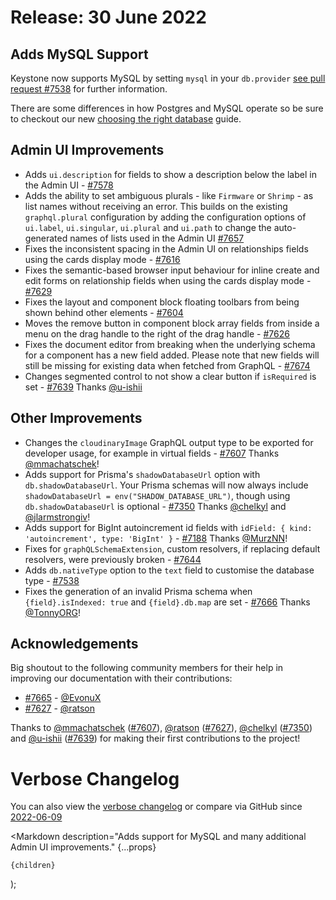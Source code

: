 
# Release: 30 June 2022

## Adds MySQL Support

Keystone now supports MySQL by setting `mysql` in your `db.provider` [see pull request #7538](https://github.com/keystonejs/keystone/pull/7538) for further information.

<Emoji symbol="⚠️" alt="Warning" /> There are some differences in how Postgres and MySQL operate so be sure to checkout our new [choosing the right database](https://keystonejs.com/docs/guides/choosing-a-database) guide.

## Admin UI Improvements

- <Emoji symbol="➕" alt="Plus" /> Adds `ui.description` for fields to show a description below the label in the Admin UI - [#7578](https://github.com/keystonejs/keystone/pull/7578)
- <Emoji symbol="➕" alt="Plus" /> Adds the ability to set ambiguous plurals - like `Firmware` or `Shrimp` - as list names without receiving an error. This builds on the existing `graphql.plural` configuration by adding the configuration options of `ui.label`, `ui.singular`, `ui.plural` and `ui.path` to change the auto-generated names of lists used in the Admin UI [#7657](https://github.com/keystonejs/keystone/pull/7657)
- Fixes the inconsistent spacing in the Admin UI on relationships fields using the cards display mode - [#7616](https://github.com/keystonejs/keystone/pull/7616)
- Fixes the semantic-based browser input behaviour for inline create and edit forms on relationship fields when using the cards display mode - [#7629](https://github.com/keystonejs/keystone/pull/7629)
- Fixes the layout and component block floating toolbars from being shown behind other elements - [#7604](https://github.com/keystonejs/keystone/pull/7604)
- Moves the remove button in component block array fields from inside a menu on the drag handle to the right of the drag handle - [#7626](https://github.com/keystonejs/keystone/pull/7626)
- Fixes the document editor from breaking when the underlying schema for a component has a new field added. Please note that new fields will still be missing for existing data when fetched from GraphQL - [#7674](https://github.com/keystonejs/keystone/pull/7674)
- Changes segmented control to not show a clear button if `isRequired` is set - [#7639](https://github.com/keystonejs/keystone/pull/7639) Thanks [@u-ishii](https://github.com/u-ishii)

## Other Improvements <Emoji symbol="✨" alt="Sparkles" />

- <Emoji symbol="➕" alt="Plus" /> Changes the `cloudinaryImage` GraphQL output type to be exported for developer usage, for example in virtual fields - [#7607](https://github.com/keystonejs/keystone/pull/7607)  Thanks [@mmachatschek](https://github.com/mmachatschek)!
- <Emoji symbol="➕" alt="Plus" /> Adds support for Prisma's `shadowDatabaseUrl` option with `db.shadowDatabaseUrl`. Your Prisma schemas will now always include `shadowDatabaseUrl = env("SHADOW_DATABASE_URL")`, though using `db.shadowDatabaseUrl` is optional - [#7350](https://github.com/keystonejs/keystone/pull/7350) Thanks [@chelkyl](https://github.com/chelkyl) and [@jlarmstrongiv](https://github.com/jlarmstrongiv)!
- <Emoji symbol="➕" alt="Plus" /> Adds support for BigInt autoincrement id fields with `idField: { kind: 'autoincrement', type: 'BigInt' }` - [#7188](https://github.com/keystonejs/keystone/pull/7188) Thanks [@MurzNN](https://github.com/MurzNN)!
- Fixes for `graphQLSchemaExtension`, custom resolvers, if replacing default resolvers, were previously broken - [#7644](https://github.com/keystonejs/keystone/pull/7644)
- <Emoji symbol="➕" alt="Plus" /> Adds `db.nativeType` option to the `text` field to customise the database type - [#7538](https://github.com/keystonejs/keystone/pull/7538)
- Fixes the generation of an invalid Prisma schema when `{field}.isIndexed: true` and `{field}.db.map` are set - [#7666](https://github.com/keystonejs/keystone/pull/7666) Thanks [@TonnyORG](https://github.com/TonnyORG)!

## Acknowledgements <Emoji symbol="💙" alt="Blue heart" />

Big shoutout to the following community members for their help in improving our documentation with their contributions:

- [#7665](https://github.com/keystonejs/keystone/pull/7665) - [@EvonuX](https://github.com/EvonuX)
- [#7627](https://github.com/keystonejs/keystone/pull/7627) - [@ratson](https://github.com/ratson)

Thanks to [@mmachatschek](https://github.com/mmachatschek) ([#7607](https://github.com/keystonejs/keystone/pull/7607)), [@ratson](https://github.com/ratson) ([#7627](https://github.com/keystonejs/keystone/pull/7627)), [@chelkyl](https://github.com/chelkyl) ([#7350](https://github.com/keystonejs/keystone/pull/7350)) and [@u-ishii](https://github.com/u-ishii) ([#7639](https://github.com/keystonejs/keystone/pull/7639)) for making their first contributions to the project!

# Verbose Changelog <Emoji symbol="📜" alt="Scroll" />

You can also view the [verbose changelog](https://github.com/keystonejs/keystone/pull/7542) or compare via GitHub since [2022-06-09](https://github.com/keystonejs/keystone/compare/2022-06-09...2022-06-30)

  <Markdown
    description="Adds support for MySQL and many additional Admin UI improvements."
    {...props}
  >
    {children}
  </Markdown>
);

